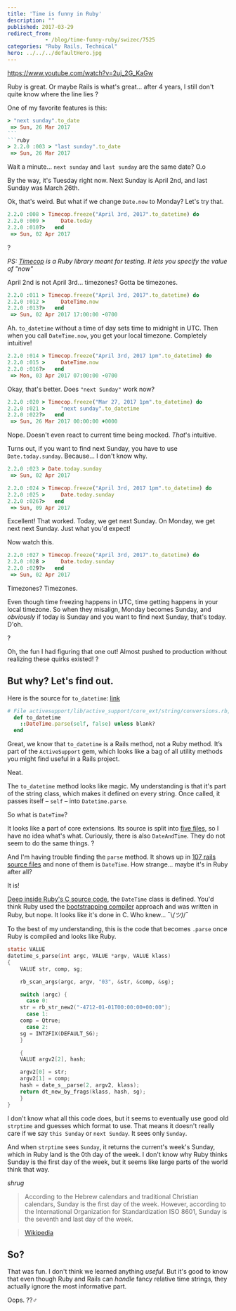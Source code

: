 ```yaml
---
title: 'Time is funny in Ruby'
description: ""
published: 2017-03-29
redirect_from: 
            - /blog/time-funny-ruby/swizec/7525
categories: "Ruby Rails, Technical"
hero: ../../../defaultHero.jpg
---
```

https://www.youtube.com/watch?v=2uj_2G_KaGw

Ruby is great. Or maybe Rails is what&#x27;s great… after 4 years, I still don&#x27;t quite know where the line lies ?

One of my favorite features is this:

````ruby
> "next sunday".to_date
 => Sun, 26 Mar 2017
```
```ruby
> 2.2.0 :003 > "last sunday".to_date
 => Sun, 26 Mar 2017
````

Wait a minute… `next sunday` and `last sunday` are the same date? O.o

By the way, it&#x27;s Tuesday right now. Next Sunday is April 2nd, and last Sunday was March 26th.

Ok, that&#x27;s weird. But what if we change `Date.now` to Monday? Let&#x27;s try that.

```ruby
2.2.0 :008 > Timecop.freeze("April 3rd, 2017".to_datetime) do
2.2.0 :009 >     Date.today
2.2.0 :010?>   end
 => Sun, 02 Apr 2017
```

?

_PS: [Timecop](https://github.com/travisjeffery/timecop) is a Ruby library meant for testing. It lets you specify the value of &quot;now&quot;_

April 2nd is not April 3rd… timezones? Gotta be timezones.

```ruby
2.2.0 :011 > Timecop.freeze("April 3rd, 2017".to_datetime) do
2.2.0 :012 >     DateTime.now
2.2.0 :013?>   end
 => Sun, 02 Apr 2017 17:00:00 -0700
```

Ah. `to_datetime` without a time of day sets time to midnight in UTC. Then when you call `DateTime.now`, you get your local timezone. Completely intuitive!

```ruby
2.2.0 :014 > Timecop.freeze("April 3rd, 2017 1pm".to_datetime) do
2.2.0 :015 >     DateTime.now
2.2.0 :016?>   end
 => Mon, 03 Apr 2017 07:00:00 -0700
```

Okay, that&#x27;s better. Does `"next Sunday"` work now?

```ruby
2.2.0 :020 > Timecop.freeze("Mar 27, 2017 1pm".to_datetime) do
2.2.0 :021 >     "next sunday".to_datetime
2.2.0 :022?>   end
 => Sun, 26 Mar 2017 00:00:00 +0000
```

Nope. Doesn&#x27;t even react to current time being mocked. _That_&#x27;s intuitive.

Turns out, if you want to find next Sunday, you have to use `Date.today.sunday`. Because… I don&#x27;t know why.

```ruby
2.2.0 :023 > Date.today.sunday
 => Sun, 02 Apr 2017

2.2.0 :024 > Timecop.freeze("April 3rd, 2017 1pm".to_datetime) do
2.2.0 :025 >     Date.today.sunday
2.2.0 :026?>   end
 => Sun, 09 Apr 2017
```

Excellent! That worked. Today, we get next Sunday. On Monday, we get next next Sunday. Just what you&#x27;d expect!

Now watch this.

```ruby
2.2.0 :027 > Timecop.freeze("April 3rd, 2017".to_datetime) do
2.2.0 :028 >     Date.today.sunday
2.2.0 :029?>   end
 => Sun, 02 Apr 2017
```

Timezones? Timezones.

Even though time freezing happens in UTC, time getting happens in your local timezone. So when they misalign, Monday becomes Sunday, and _obviously_ if today is Sunday and you want to find next Sunday, that&#x27;s today. D&#x27;oh.

?

Oh, the fun I had figuring that one out! Almost pushed to production without realizing these quirks existed! ?

## But why? Let&#x27;s find out.

Here is the source for `to_datetime`: [link](http://apidock.com/rails/String/to%5C_datetime)

```ruby
# File activesupport/lib/active_support/core_ext/string/conversions.rb, line 53
  def to_datetime
    ::DateTime.parse(self, false) unless blank?
  end
```

Great, we know that `to_datetime` is a Rails method, not a Ruby method. It’s part of the `ActiveSupport` gem, which looks like a bag of all utility methods you might find useful in a Rails project.

Neat.

The `to_datetime` method looks like magic. My understanding is that it&#x27;s part of the string class, which makes it defined on every string. Once called, it passes itself – `self` – into `Datetime.parse`.

So what is `DateTime`?

It looks like a part of core extensions. Its source is split into [five files](https://github.com/rails/rails/tree/92703a9ea5d8b96f30e0b706b801c9185ef14f0e/activesupport/lib/active_support/core_ext/date_time), so I have no idea what&#x27;s what. Curiously, there is also `DateAndTime`. They do not seem to do the same things. ?

And I&#x27;m having trouble finding the `parse` method. It shows up in [107 rails source files](https://github.com/rails/rails/search?l=Ruby&q=parse&type=&utf8=%E2%9C%93) and none of them is `DateTime`. How strange… maybe it&#x27;s in Ruby after all?

It is!

[Deep inside Ruby&#x27;s C source code](https://github.com/ruby/ruby/blob/d8bf1785316c55e3befac9db0981180bd1432b49/ext/date/date_core.c), the `DateTime` class is defined. You&#x27;d think Ruby used the [bootstrapping compiler](<https://en.wikipedia.org/wiki/Bootstrapping%5C_(compilers)>) approach and was written in Ruby, but nope. It looks like it&#x27;s done in C. Who knew… ¯\\_(ツ)_/¯

To the best of my understanding, this is the code that becomes `.parse` once Ruby is compiled and looks like Ruby.

```C
static VALUE
datetime_s_parse(int argc, VALUE *argv, VALUE klass)
{
    VALUE str, comp, sg;

    rb_scan_args(argc, argv, "03", &str, &comp, &sg);

    switch (argc) {
      case 0:
    str = rb_str_new2("-4712-01-01T00:00:00+00:00");
      case 1:
    comp = Qtrue;
      case 2:
    sg = INT2FIX(DEFAULT_SG);
    }

    {
    VALUE argv2[2], hash;

    argv2[0] = str;
    argv2[1] = comp;
    hash = date_s__parse(2, argv2, klass);
    return dt_new_by_frags(klass, hash, sg);
    }
}
```

I don&#x27;t know what all this code does, but it seems to eventually use good old `strptime` and guesses which format to use. That means it doesn&#x27;t really care if we say `this Sunday` or `next Sunday`. It sees only `Sunday`.

And when `strptime` sees `Sunday`, it returns the current&#x27;s week&#x27;s Sunday, which in Ruby land is the 0th day of the week. I don&#x27;t know why Ruby thinks Sunday is the first day of the week, but it seems like large parts of the world think that way.

_shrug_

> According to the Hebrew calendars and traditional Christian calendars, Sunday is the first day of the week. However, according to the International Organization for Standardization ISO 8601, Sunday is the seventh and last day of the week.

> [Wikipedia](https://en.wikipedia.org/wiki/Sunday)

## So?

That was fun. I don&#x27;t think we learned anything _useful_. But it&#x27;s good to know that even though Ruby and Rails can _handle_ fancy relative time strings, they actually ignore the most informative part.

Oops. ??‍♂️
